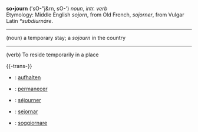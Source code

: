 '''so•journ''' (<nowiki>'sO-"j&rn, sO-'</nowiki>) ''noun'', ''intr. verb''
<BR>
Etymology: Middle English ''sojorn'', from Old French, ''sojorner'', from Vulgar Latin ''*subdiurnāre''.

----

(noun) a temporary stay; a ''sojourn'' in the country

----

(verb) To reside temporarily in a place

{{-trans-}}

* {{de}} : [[aufhalten]]   
* {{es}} : [[permanecer]]
* {{fr}} : [[séjourner]]
* {{io}} : [[sejornar]]
* {{it}} : [[soggiornare]]